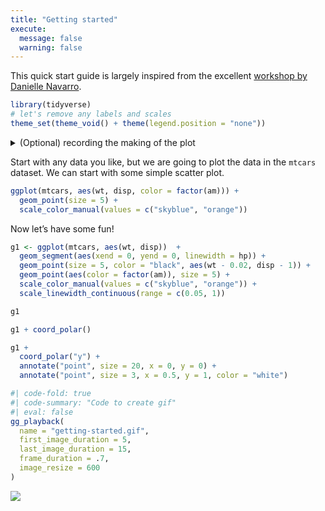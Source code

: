 ```yaml
---
title: "Getting started"
execute: 
  message: false
  warning: false
---
```


This quick start guide is largely inspired from the excellent [workshop by Danielle Navarro](https://art-from-code.netlify.app/). 


```r
library(tidyverse)
# let's remove any labels and scales
theme_set(theme_void() + theme(legend.position = "none"))
```

<details><summary>(Optional) recording the making of the plot</summary>


```r
#| eval: false
library(camcorder) # optional! For getting the gif at the end.
gg_record(
  dir = file.path(tempdir(), "recording"), # where to save the recording
  device = "jpeg", # device to use to save images
  width = 4,      # width of saved image
  height = 4,     # height of saved image
  units = "in",   # units for width and height
  dpi = 300       # dpi to use when saving image
)
```

</details>


Start with any data you like, but we are going to plot the data in the `mtcars` dataset. We can start with some simple scatter plot. 

```r
ggplot(mtcars, aes(wt, disp, color = factor(am))) + 
  geom_point(size = 5) +
  scale_color_manual(values = c("skyblue", "orange"))
```

Now let's have some fun!

```r
g1 <- ggplot(mtcars, aes(wt, disp))  +
  geom_segment(aes(xend = 0, yend = 0, linewidth = hp)) +
  geom_point(size = 5, color = "black", aes(wt - 0.02, disp - 1)) +
  geom_point(aes(color = factor(am)), size = 5) +
  scale_color_manual(values = c("skyblue", "orange")) +
  scale_linewidth_continuous(range = c(0.05, 1))

g1
```

```r
g1 + coord_polar()
```

```r
g1 + 
  coord_polar("y") +
  annotate("point", size = 20, x = 0, y = 0) +
  annotate("point", size = 3, x = 0.5, y = 1, color = "white") 
```



```r
#| code-fold: true
#| code-summary: "Code to create gif"
#| eval: false
gg_playback(
  name = "getting-started.gif",
  first_image_duration = 5,
  last_image_duration = 15,
  frame_duration = .7,
  image_resize = 600
)
```

![](getting-started.gif)

